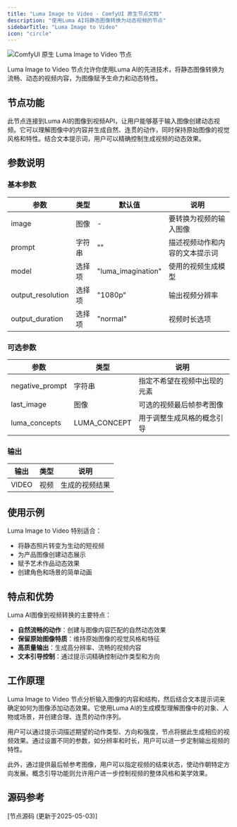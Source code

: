 ```yaml
---
title: "Luma Image to Video - ComfyUI 原生节点文档"
description: "使用Luma AI将静态图像转换为动态视频的节点"
sidebarTitle: "Luma Image to Video"
icon: "circle"
---
```


![ComfyUI 原生 Luma Image to Video 节点](/images/built-in-nodes/api_nodes/luma/luma-image-to-video.jpg)

Luma Image to Video 节点允许你使用Luma AI的先进技术，将静态图像转换为流畅、动态的视频内容，为图像赋予生命力和动态特性。

## 节点功能

此节点连接到Luma AI的图像到视频API，让用户能够基于输入图像创建动态视频。它可以理解图像中的内容并生成自然、连贯的动作，同时保持原始图像的视觉风格和特性。结合文本提示词，用户可以精确控制生成视频的动态效果。

## 参数说明

### 基本参数

| 参数 | 类型 | 默认值 | 说明 |
|-----|-----|-------|------|
| image | 图像 | - | 要转换为视频的输入图像 |
| prompt | 字符串 | "" | 描述视频动作和内容的文本提示词 |
| model | 选择项 | "luma_imagination" | 使用的视频生成模型 |
| output_resolution | 选择项 | "1080p" | 输出视频分辨率 |
| output_duration | 选择项 | "normal" | 视频时长选项 |

### 可选参数

| 参数 | 类型 | 说明 |
|-----|-----|------|
| negative_prompt | 字符串 | 指定不希望在视频中出现的元素 |
| last_image | 图像 | 可选的视频最后帧参考图像 |
| luma_concepts | LUMA_CONCEPT | 用于调整生成风格的概念引导 |

### 输出

| 输出 | 类型 | 说明 |
|-----|-----|------|
| VIDEO | 视频 | 生成的视频结果 |

## 使用示例

Luma Image to Video 特别适合：

- 将静态照片转变为生动的短视频
- 为产品图像创建动态展示
- 赋予艺术作品动态效果
- 创建角色和场景的简单动画

## 特点和优势

Luma AI图像到视频转换的主要特点：

- **自然流畅的动作**：创建与图像内容匹配的自然动态效果
- **保留原始图像特质**：维持原始图像的视觉风格和特征
- **高质量输出**：生成高分辨率、流畅的视频内容
- **文本引导控制**：通过提示词精确控制动作类型和方向

## 工作原理

Luma Image to Video 节点分析输入图像的内容和结构，然后结合文本提示词来确定如何为图像添加动态效果。它使用Luma AI的生成模型理解图像中的对象、人物或场景，并创建合理、连贯的动作序列。

用户可以通过提示词描述期望的动作类型、方向和强度，节点将据此生成相应的视频效果。通过设置不同的参数，如分辨率和时长，用户可以进一步定制输出视频的特性。

此外，通过提供最后帧参考图像，用户可以指定视频的结束状态，使动作朝特定方向发展。概念引导功能则允许用户进一步控制视频的整体风格和美学效果。

## 源码参考

[节点源码 (更新于2025-05-03)] 